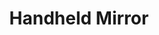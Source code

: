 ---
title: "Handheld Mirror"
subtitle: ""
creator: ""
categories: ["bath"]
featuredImage: "../src/assets/images/item/bath/DSC03138.png"
views: ["../src/assets/images/item/bath/DSC03138.png","../src/assets/images/item/bath/DSC03139.png","../src/assets/images/item/bath/DSC03140.png"]
nextItem: []
---